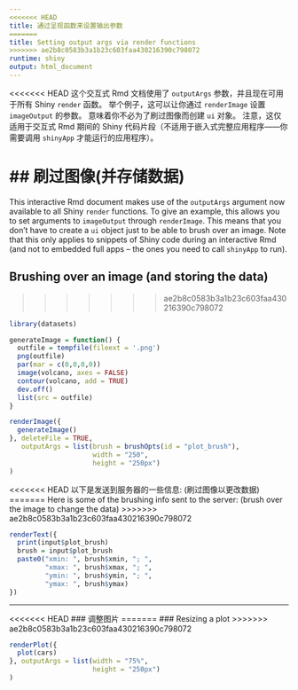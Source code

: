 ```yaml
---
<<<<<<< HEAD
title: 通过呈现函数来设置输出参数
=======
title: Setting output args via render functions
>>>>>>> ae2b8c0583b3a1b23c603faa430216390c798072
runtime: shiny
output: html_document
---
```


<<<<<<< HEAD
这个交互式 Rmd 文档使用了 `outputArgs`
参数，并且现在可用于所有 Shiny `render` 函数。 举个例子，这可以让你通过 `renderImage` 设置 `imageOutput` 的参数。 意味着你不必为了刷过图像而创建 `ui` 对象。 注意，这仅适用于交互式  Rmd 期间的 Shiny 代码片段（不适用于嵌入式完整应用程序——你需要调用 `shinyApp` 才能运行的应用程序）。 

## 刷过图像(并存储数据)
=======
This interactive Rmd document makes use of the `outputArgs`
argument now available to all Shiny `render` functions. To
give an example, this allows you to set arguments to
`imageOutput` through `renderImage`. This means that you
don't have to create a `ui` object just to be able to brush
over an image. Note that this only applies to snippets of
Shiny code during an interactive Rmd (and not to embedded
full apps -- the ones you need to call `shinyApp` to run).

## Brushing over an image (and storing the data)
>>>>>>> ae2b8c0583b3a1b23c603faa430216390c798072

```r
library(datasets)

generateImage = function() {
  outfile = tempfile(fileext = '.png')
  png(outfile)
  par(mar = c(0,0,0,0))
  image(volcano, axes = FALSE)
  contour(volcano, add = TRUE)
  dev.off()
  list(src = outfile)
}
```

```r
renderImage({
  generateImage()
}, deleteFile = TRUE, 
   outputArgs = list(brush = brushOpts(id = "plot_brush"),
                     width = "250",
                     height = "250px")
)
```

<<<<<<< HEAD
以下是发送到服务器的一些信息: (刷过图像以更改数据)
=======
Here is some of the brushing info sent to the server:
(brush over the image to change the data)
>>>>>>> ae2b8c0583b3a1b23c603faa430216390c798072

```r
renderText({ 
  print(input$plot_brush)
  brush = input$plot_brush
  paste0("xmin: ", brush$xmin, "; ",
         "xmax: ", brush$xmax, "; ",
         "ymin: ", brush$ymin, "; ",
         "ymax: ", brush$ymax)
})
```

---

<<<<<<< HEAD
###  调整图片
=======
### Resizing a plot
>>>>>>> ae2b8c0583b3a1b23c603faa430216390c798072

```r
renderPlot({ 
  plot(cars) 
}, outputArgs = list(width = "75%", 
                     height = "250px")
)
```
